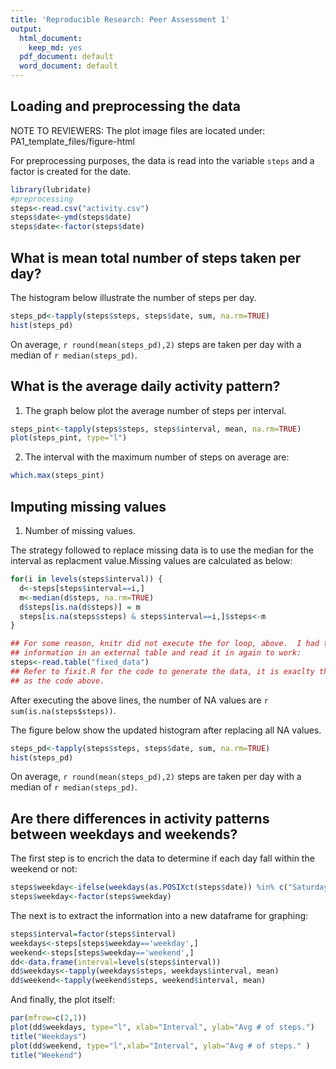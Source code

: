 ```yaml
---
title: 'Reproducible Research: Peer Assessment 1'
output:
  html_document:
    keep_md: yes
  pdf_document: default
  word_document: default
---
```



## Loading and preprocessing the data

NOTE TO REVIEWERS:  The plot image files are located under: PA1_template_files/figure-html

For preprocessing purposes, the data is read into the variable `steps` and a factor is created
for the date.

```r
library(lubridate)
#preprocessing
steps<-read.csv("activity.csv")
steps$date<-ymd(steps$date)
steps$date<-factor(steps$date)
```


## What is mean total number of steps taken per day?
The histogram below illustrate the number of steps per day.

```r
steps_pd<-tapply(steps$steps, steps$date, sum, na.rm=TRUE)
hist(steps_pd)
```

On average, `r round(mean(steps_pd),2)` steps are taken per day with a median of `r median(steps_pd)`.

## What is the average daily activity pattern?
1.  The graph below plot the average number of steps per interval.

```r
steps_pint<-tapply(steps$steps, steps$interval, mean, na.rm=TRUE)
plot(steps_pint, type="l")
```

2. The interval with the maximum number of steps on average are:

```r
which.max(steps_pint)
```


## Imputing missing values
1. Number of missing values.

The strategy followed to replace missing data is to use the median for the interval as replacment value.Missing values are calculated as below:

```r
for(i in levels(steps$interval)) { 
  d<-steps[steps$interval==i,]
  m<-median(d$steps, na.rm=TRUE)
  d$steps[is.na(d$steps)] = m
  steps[is.na(steps$steps) & steps$interval==i,]$steps<-m
}

## For some reason, knitr did not execute the for loop, above.  I had to save this
## information in an external table and read it in again to work:
steps<-read.table("fixed_data")
## Refer to fixit.R for the code to generate the data, it is exaclty the same
## as the code above. 
```


After executing the above lines, the number of NA values are `r sum(is.na(steps$steps))`.

The figure below show the updated histogram after replacing all NA values.

```r
steps_pd<-tapply(steps$steps, steps$date, sum, na.rm=TRUE)
hist(steps_pd)
```

On average, `r round(mean(steps_pd),2)` steps are taken per day with a median of `r median(steps_pd)`.

## Are there differences in activity patterns between weekdays and weekends?

The first step is to encrich the data to determine if each day fall within the weekend or not:

```r
steps$weekday<-ifelse(weekdays(as.POSIXct(steps$date)) %in% c("Saturday", "Sunday"), "weekend", "weekday")
steps$weekday<-factor(steps$weekday)
```

The next is to extract the information into a new dataframe for graphing:

```r
steps$interval=factor(steps$interval)
weekdays<-steps[steps$weekday=='weekday',]
weekend<-steps[steps$weekday=='weekend',]
dd<-data.frame(interval=levels(steps$interval))
dd$weekdays<-tapply(weekdays$steps, weekdays$interval, mean)
dd$weekend<-tapply(weekend$steps, weekend$interval, mean)
```

And finally, the plot itself:

```r
par(mfrow=c(2,1))
plot(dd$weekdays, type="l", xlab="Interval", ylab="Avg # of steps.")
title("Weekdays")
plot(dd$weekend, type="l",xlab="Interval", ylab="Avg # of steps." )
title("Weekend")
```
